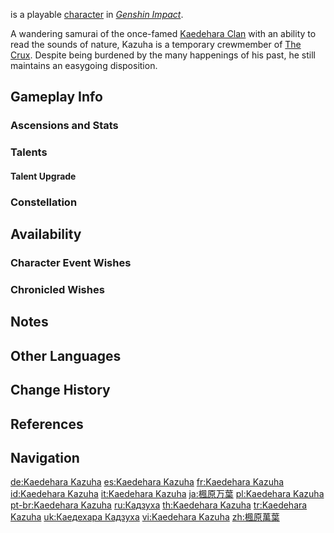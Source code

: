 {{CharacterTabs}}
{{About|the playable character|the [[Genius Invokation TCG]] Character Card|Kaedehara Kazuha (Character Card)}}
{{Character Infobox
|image            = <gallery>
Kaedehara Kazuha Card.png|Card
Character Kaedehara Kazuha Full Wish.png|Wish
Character Kaedehara Kazuha Game.png|In-Game
</gallery>

<!--Playable Character Information-->
|type             = Playable
|quality          = 5
|weapon           = Sword
|element          = Anemo

<!--Character Information-->
|name             = Kaedehara Kazuha
|birthday         = October 29th
|constellation    = Acer Palmatum
|region           = Inazuma
|affiliation      = The Crux
|affiliation2     = Kaedehara Clan
|affiliation3     = Watatsumi Army
|affiliationNote3 = formerly
|dish             = All-Weather Beauty
|namecard         = Kaedehara Kazuha: Autumn Maple-Viewing
|obtain           =
* [[Leaves in the Wind|Event Wish &mdash; Leaves in the Wind]]
|obtainType       = Event-Exclusive
|event_name       = Leaves in the Wind
|releaseDate      = 2021-06-29
|ancestry         = Kaedehara Clan
|ancestry2        = Niwa Clan
|father           = Kaedehara Kageharu
|relative         = Kaedehara Kagemitsu
|relativeNote     = ancestor
|relative2        = Kaedehara Yoshinori
|relativeNote2    = great-grandfather
|relative3        = Kaedehara Hisamichi
|relativeNote3    = grandfather
<!--Titles-->
|title            = Scarlet Leaves Pursue Wild Waves
|title2           = A wandering samurai who has left his homeland

<!--Voice Actors-->
|voiceEN          = [[imdb:nm4008536|Mark Whitten]]<ref name="ensp">YouTube: [https://youtu.be/OrZ8RbXwoK4 Version 1.6 Special Program]</ref>
|voiceCN          = [https://zh.moegirl.org.cn/马斑马 Banma ({{zh|斑马}})]<ref>Bilibili: [https://www.bilibili.com/video/BV1r44y1r77C Version 1.6 Chinese Special Program]</ref>
|voiceJP          = {{w|Nobunaga Shimazaki|Shimazaki Nobunaga ({{ja|島崎 信長}})}}<ref name="ensp"/>
|voiceKR          = {{w|ko:김신우 (성우)|Kim Shin-woo ({{ko|김신우}})}}<ref>Twitter: [https://twitter.com/genshinimpactkr/status/1407583893256032260 KR VA Announcement]</ref>
}}
{{Lang|'''Kaedehara Kazuha'''{{Name Order|Japanese}}|ja=楓原万葉|ja_rm=Kaedehara Kazuha}} is a playable {{Anemo}} [[character]] in ''[[Genshin Impact]]''.

A wandering samurai of the once-famed [[Kaedehara Clan]] with an ability to read the sounds of nature, Kazuha is a temporary crewmember of [[The Crux]]. Despite being burdened by the many happenings of his past, he still maintains an easygoing disposition.

==Gameplay Info==
===Ascensions and Stats===
{{Character Ascensions and Stats}}

===Talents===
{{Talent Table}}

====Talent Upgrade====
{{Talent Upgrade}}

===Constellation===
{{Constellation Table}}

==Availability==
===Character Event Wishes===
{{Featured}}
===Chronicled Wishes===
{{Featured|chronicled=1}}

==Notes==
{{Reflist|note=1}}

==Other Languages==
{{Other Languages
|default_hidden = 1
|en      = Kaedehara Kazuha
|zhs     = 枫原万叶
|zhs_rm  = Fēngyuán Wànyè
|zht     = 楓原萬葉
|zht_rm  = Fēngyuán Wànyè
|ja      = 楓原万葉
|ja_rm   = Kaedehara Kazuha
|ko      = 카에데하라 카즈하
|ko_rm   = Kaedehara Kajeuha
|es      = Kaedehara Kazuha
|fr      = Kaedehara Kazuha
|ru      = Кадзуха
|th      = Kaedehara Kazuha
|vi      = Kaedehara Kazuha
|de      = Kaedehara Kazuha
|id      = Kaedehara Kazuha
|pt      = Kaedehara Kazuha
|tr      = Kaedehara Kazuha
|it      = Kaedehara Kazuha
}}

==Change History==
{{Change History|1.6}}

==References==
{{Reflist}}

==Navigation==
{{Character Navbox}}

[[de:Kaedehara Kazuha]]
[[es:Kaedehara Kazuha]]
[[fr:Kaedehara Kazuha]]
[[id:Kaedehara Kazuha]]
[[it:Kaedehara Kazuha]]
[[ja:楓原万葉]]
[[pl:Kaedehara Kazuha]]
[[pt-br:Kaedehara Kazuha]]
[[ru:Кадзуха]]
[[th:Kaedehara Kazuha]]
[[tr:Kaedehara Kazuha]]
[[uk:Каедехара Кадзуха]]
[[vi:Kaedehara Kazuha]]
[[zh:楓原萬葉]]